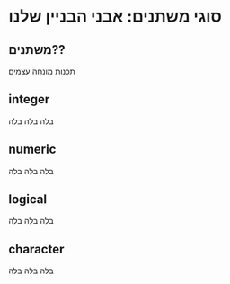 # סוגי משתנים: אבני הבניין שלנו

## משתנים??

תכנות מונחה עצמים

## integer

בלה בלה בלה

## numeric

בלה בלה בלה

## logical

בלה בלה בלה

## character

בלה בלה בלה

